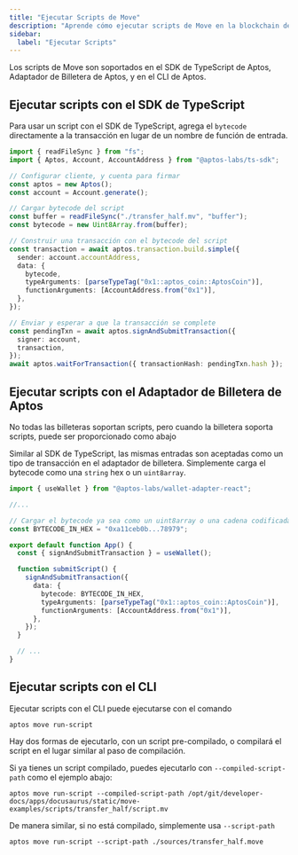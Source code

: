 ```yaml
---
title: "Ejecutar Scripts de Move"
description: "Aprende cómo ejecutar scripts de Move en la blockchain de Aptos para operaciones de una sola vez y transacciones complejas."
sidebar:
  label: "Ejecutar Scripts"
---
```



Los scripts de Move son soportados en el SDK de TypeScript de Aptos, Adaptador de Billetera de Aptos,
y en el CLI de Aptos.

## Ejecutar scripts con el SDK de TypeScript

Para usar un script con el SDK de TypeScript, agrega el `bytecode` directamente a la
transacción en lugar de un nombre de función de entrada.

```typescript
import { readFileSync } from "fs";
import { Aptos, Account, AccountAddress } from "@aptos-labs/ts-sdk";

// Configurar cliente, y cuenta para firmar
const aptos = new Aptos();
const account = Account.generate();

// Cargar bytecode del script
const buffer = readFileSync("./transfer_half.mv", "buffer");
const bytecode = new Uint8Array.from(buffer);

// Construir una transacción con el bytecode del script
const transaction = await aptos.transaction.build.simple({
  sender: account.accountAddress,
  data: {
    bytecode,
    typeArguments: [parseTypeTag("0x1::aptos_coin::AptosCoin")],
    functionArguments: [AccountAddress.from("0x1")],
  },
});

// Enviar y esperar a que la transacción se complete
const pendingTxn = await aptos.signAndSubmitTransaction({
  signer: account,
  transaction,
});
await aptos.waitForTransaction({ transactionHash: pendingTxn.hash });
```

## Ejecutar scripts con el Adaptador de Billetera de Aptos

<Aside type="caution">
  No todas las billeteras soportan scripts, pero cuando la billetera soporta scripts, puede ser
  proporcionado como abajo
</Aside>

Similar al SDK de TypeScript, las mismas entradas son aceptadas como un tipo de transacción
en el adaptador de billetera. Simplemente carga el bytecode como una `string` hex o
un `uint8array`.

```typescript
import { useWallet } from "@aptos-labs/wallet-adapter-react";

//...

// Cargar el bytecode ya sea como un uint8array o una cadena codificada en hex
const BYTECODE_IN_HEX = "0xa11ceb0b...78979";

export default function App() {
  const { signAndSubmitTransaction } = useWallet();

  function submitScript() {
    signAndSubmitTransaction({
      data: {
        bytecode: BYTECODE_IN_HEX,
        typeArguments: [parseTypeTag("0x1::aptos_coin::AptosCoin")],
        functionArguments: [AccountAddress.from("0x1")],
      },
    });
  }

  // ...
}
```

## Ejecutar scripts con el CLI

Ejecutar scripts con el CLI puede ejecutarse con el comando

```shellscript filename="Terminal"
aptos move run-script
```

Hay dos formas de ejecutarlo, con un script pre-compilado, o compilará el
script en el lugar similar al paso de compilación.

Si ya tienes un script compilado, puedes ejecutarlo
con `--compiled-script-path` como el ejemplo abajo:

```shellscript filename="Terminal"
aptos move run-script --compiled-script-path /opt/git/developer-docs/apps/docusaurus/static/move-examples/scripts/transfer_half/script.mv
```

De manera similar, si no está compilado, simplemente usa `--script-path`

```shellscript filename="Terminal"
aptos move run-script --script-path ./sources/transfer_half.move
```
